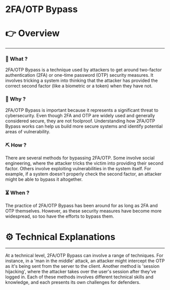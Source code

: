 # 2FA/OTP Bypass


# 👉 Overview

---

### 👀 What ?

2FA/OTP Bypass is a technique used by attackers to get around two-factor authentication (2FA) or one-time password (OTP) security measures. It involves tricking a system into thinking that the attacker has provided the correct second factor (like a biometric or a token) when they have not.


### 🧐 Why ?

2FA/OTP Bypass is important because it represents a significant threat to cybersecurity. Even though 2FA and OTP are widely used and generally considered secure, they are not foolproof. Understanding how 2FA/OTP Bypass works can help us build more secure systems and identify potential areas of vulnerability.


### ⛏️ How ?

There are several methods for bypassing 2FA/OTP. Some involve social engineering, where the attacker tricks the victim into providing their second factor. Others involve exploiting vulnerabilities in the system itself. For example, if a system doesn't properly check the second factor, an attacker might be able to bypass it altogether.


### ⏳ When ?

The practice of 2FA/OTP Bypass has been around for as long as 2FA and OTP themselves. However, as these security measures have become more widespread, so too have the efforts to bypass them.


# ⚙️ Technical Explanations

---

At a technical level, 2FA/OTP Bypass can involve a range of techniques. For instance, in a 'man in the middle' attack, an attacker might intercept the OTP as it's being sent from the server to the client. Another method is 'session hijacking', where the attacker takes over the user's session after they've logged in. Each of these methods involves different technical skills and knowledge, and each presents its own challenges for defenders.
